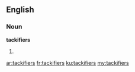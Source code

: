 ==English==

===Noun===
'''tackifiers'''

# {{plural of|tackifier}}

[[ar:tackifiers]]
[[fr:tackifiers]]
[[ku:tackifiers]]
[[my:tackifiers]]